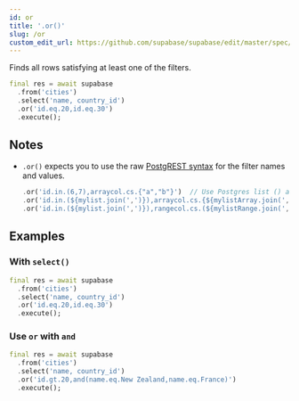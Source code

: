 ```yaml
---
id: or
title: '.or()'
slug: /or
custom_edit_url: https://github.com/supabase/supabase/edit/master/spec/supabase_dart_v1_legacy.yml
---
```



Finds all rows satisfying at least one of the filters.

```dart
final res = await supabase
  .from('cities')
  .select('name, country_id')
  .or('id.eq.20,id.eq.30')
  .execute();
```

## Notes

- `.or()` expects you to use the raw [PostgREST syntax](https://postgrest.org/en/stable/api.html#horizontal-filtering-rows) for the filter names and values.

  ```dart
  .or('id.in.(6,7),arraycol.cs.{"a","b"}')  // Use Postgres list () and 'in' for in_ filter. Array {} and 'cs' for contains.
  .or('id.in.(${mylist.join(',')}),arraycol.cs.{${mylistArray.join(',')}}')	// You can insert a Dart list for list or array column.
  .or('id.in.(${mylist.join(',')}),rangecol.cs.(${mylistRange.join(',')}]')	// You can insert a Dart list for list or range column.
  ```

## Examples

### With `select()`

```dart
final res = await supabase
  .from('cities')
  .select('name, country_id')
  .or('id.eq.20,id.eq.30')
  .execute();
```

### Use `or` with `and`

```dart
final res = await supabase
  .from('cities')
  .select('name, country_id')
  .or('id.gt.20,and(name.eq.New Zealand,name.eq.France)')
  .execute();
```
